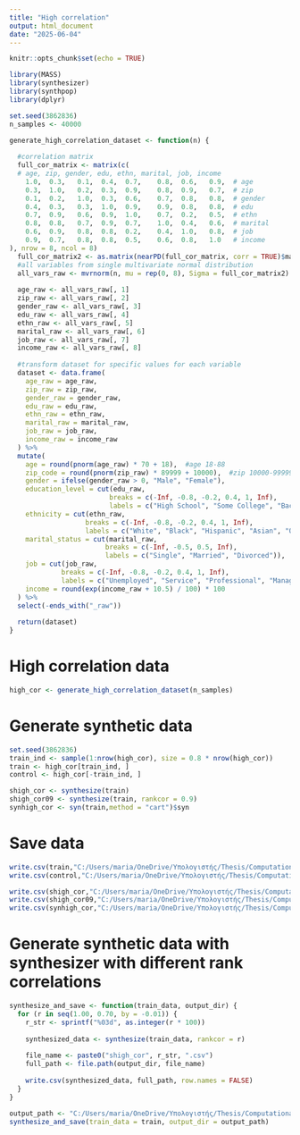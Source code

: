 ---
title: "High correlation"
output: html_document
date: "2025-06-04"
---

```{r setup, include=FALSE}
knitr::opts_chunk$set(echo = TRUE)
```

```{r}
library(MASS)
library(synthesizer)
library(synthpop)
library(dplyr)
```

```{r}
set.seed(3862836)
n_samples <- 40000

generate_high_correlation_dataset <- function(n) {
  
  #correlation matrix 
  full_cor_matrix <- matrix(c(
  # age, zip, gender, edu, ethn, marital, job, income
    1.0,  0.3,   0.1,  0.4,  0.7,    0.8,  0.6,   0.9,  # age
    0.3,  1.0,   0.2,  0.3,  0.9,    0.8,  0.9,   0.7,  # zip
    0.1,  0.2,   1.0,  0.3,  0.6,    0.7,  0.8,   0.8,  # gender
    0.4,  0.3,   0.3,  1.0,  0.9,    0.9,  0.8,   0.8,  # edu
    0.7,  0.9,   0.6,  0.9,  1.0,    0.7,  0.2,   0.5,  # ethn
    0.8,  0.8,   0.7,  0.9,  0.7,    1.0,  0.4,   0.6,  # marital
    0.6,  0.9,   0.8,  0.8,  0.2,    0.4,  1.0,   0.8,  # job
    0.9,  0.7,   0.8,  0.8,  0.5,    0.6,  0.8,   1.0   # income
), nrow = 8, ncol = 8)
  full_cor_matrix2 <- as.matrix(nearPD(full_cor_matrix, corr = TRUE)$mat)
  #all variables from single multivariate normal distribution
  all_vars_raw <- mvrnorm(n, mu = rep(0, 8), Sigma = full_cor_matrix2)
  
  age_raw <- all_vars_raw[, 1]
  zip_raw <- all_vars_raw[, 2]
  gender_raw <- all_vars_raw[, 3]
  edu_raw <- all_vars_raw[, 4]
  ethn_raw <- all_vars_raw[, 5]
  marital_raw <- all_vars_raw[, 6]
  job_raw <- all_vars_raw[, 7]
  income_raw <- all_vars_raw[, 8]
  
  #transform dataset for specific values for each variable
  dataset <- data.frame(
    age_raw = age_raw,
    zip_raw = zip_raw,
    gender_raw = gender_raw,
    edu_raw = edu_raw,
    ethn_raw = ethn_raw,
    marital_raw = marital_raw,
    job_raw = job_raw,
    income_raw = income_raw
  ) %>%
  mutate(
    age = round(pnorm(age_raw) * 70 + 18),  #age 18-88
    zip_code = round(pnorm(zip_raw) * 89999 + 10000),  #zip 10000-99999
    gender = ifelse(gender_raw > 0, "Male", "Female"), 
    education_level = cut(edu_raw, 
                         breaks = c(-Inf, -0.8, -0.2, 0.4, 1, Inf),
                         labels = c("High School", "Some College", "Bachelor's", "Master's", "PhD")),
    ethnicity = cut(ethn_raw, 
                   breaks = c(-Inf, -0.8, -0.2, 0.4, 1, Inf),
                   labels = c("White", "Black", "Hispanic", "Asian", "Other")),
    marital_status = cut(marital_raw,
                        breaks = c(-Inf, -0.5, 0.5, Inf),
                        labels = c("Single", "Married", "Divorced")),
    job = cut(job_raw,
             breaks = c(-Inf, -0.8, -0.2, 0.4, 1, Inf),
             labels = c("Unemployed", "Service", "Professional", "Management", "Executive")),
    income = round(exp(income_raw + 10.5) / 100) * 100  
  ) %>%
  select(-ends_with("_raw"))
  
  return(dataset)
}
```

# High correlation data

```{r}
high_cor <- generate_high_correlation_dataset(n_samples)
```

# Generate synthetic data

```{r}
set.seed(3862836)
train_ind <- sample(1:nrow(high_cor), size = 0.8 * nrow(high_cor))  
train <- high_cor[train_ind, ]
control <- high_cor[-train_ind, ]
```


```{r}
shigh_cor <- synthesize(train)
shigh_cor09 <- synthesize(train, rankcor = 0.9)
synhigh_cor <- syn(train,method = "cart")$syn
```

# Save data

```{r}
write.csv(train,"C:/Users/maria/OneDrive/Υπολογιστής/Thesis/Computational_Study/high_cor/high_cor1/train.csv",row.names = FALSE)
write.csv(control,"C:/Users/maria/OneDrive/Υπολογιστής/Thesis/Computational_Study/high_cor/high_cor1/control.csv",row.names = FALSE)

write.csv(shigh_cor,"C:/Users/maria/OneDrive/Υπολογιστής/Thesis/Computational_Study//high_cor/high_cor1/shigh_cor.csv",row.names = FALSE)
write.csv(shigh_cor09,"C:/Users/maria/OneDrive/Υπολογιστής/Thesis/Computational_Study/high_cor/high_cor1/shigh_cor09.csv",row.names = FALSE)
write.csv(synhigh_cor,"C:/Users/maria/OneDrive/Υπολογιστής/Thesis/Computational_Study/high_cor/high_cor1/synhigh_cor.csv",row.names = FALSE)
```

# Generate synthetic data with synthesizer with different rank correlations

```{r}
synthesize_and_save <- function(train_data, output_dir) {
  for (r in seq(1.00, 0.70, by = -0.01)) {
    r_str <- sprintf("%03d", as.integer(r * 100))
    
    synthesized_data <- synthesize(train_data, rankcor = r)
    
    file_name <- paste0("shigh_cor", r_str, ".csv")
    full_path <- file.path(output_dir, file_name)
    
    write.csv(synthesized_data, full_path, row.names = FALSE)
  }
}
```

```{r}
output_path <- "C:/Users/maria/OneDrive/Υπολογιστής/Thesis/Computational_Study/high_cor/high_cor1"
synthesize_and_save(train_data = train, output_dir = output_path)
```


